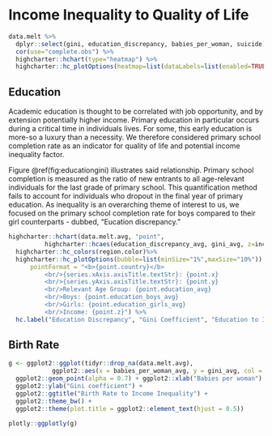 # Income Inequality to Quality of Life
```r
data.melt %>% 
  dplyr::select(gini, education_discrepancy, babies_per_woman, suicide) %>% 
  cor(use="complete.obs") %>% 
  highcharter::hchart(type="heatmap") %>%
  highcharter::hc_plotOptions(heatmap=list(dataLabels=list(enabled=TRUE)))
```

## Education
Academic education is thought to be correlated with job opportunity, and by extension potentially higher income. Primary education in particular occurs during a critical time in individuals lives. For some, this early education is more-so a luxury than a necessity. We therefore considered primary school completion rate as an indicator for quality of life and potential income inequality factor.

Figure \@ref(fig:educationgini) illustrates said relationship. Primary school completion is measured as the ratio of new entrants to all age-relevant individuals for the last grade of primary school. This quantification method fails to account for individuals who dropout in the final year of primary education. As inequality is an overarching theme of interest to us, we focused on the primary school completion rate for boys compared to their girl counterparts - dubbed, "Eucation discrepancy."

```r
highcharter::hchart(data.melt.avg, "point",
          highcharter::hcaes(education_discrepancy_avg, gini_avg, z=income_avg, group = continent)) %>% 
  highcharter::hc_colors(region.color)%>% 
  highcharter::hc_plotOptions(bubble=list(minSize="1%",maxSize="10%")) %>% highcharter::hc_tooltip(
      pointFormat = "<b>{point.country}</b>
          <br/>{series.xAxis.axisTitle.textStr}: {point.x}
          <br/>{series.yAxis.axisTitle.textStr}: {point.y}
          <br/>Relevant Age Group: {point.education_avg}
          <br/>Boys: {point.education_boys_avg}
          <br/>Girls: {point.education_girls_avg}
          <br/>Income: {point.z}") %>%
  hc.label("Education Discrepancy", "Gini Coefficient", "Education to Income Inequality")
```

## Birth Rate
```r
g <- ggplot2::ggplot(tidyr::drop_na(data.melt.avg), 
            ggplot2::aes(x = babies_per_woman_avg, y = gini_avg, col = continent,  size = income_avg)) + 
  ggplot2::geom_point(alpha = 0.7) + ggplot2::xlab("Babies per woman") + 
  ggplot2::ylab("Gini coefficient") +
  ggplot2::ggtitle("Birth Rate to Income Inequality") + 
  ggplot2::theme_bw() + 
  ggplot2::theme(plot.title = ggplot2::element_text(hjust = 0.5)) 

plotly::ggplotly(g)
```

